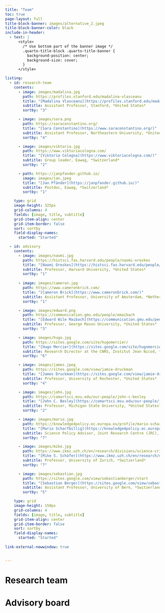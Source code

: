 ```yaml
---
title: "Team"
toc: true
page-layout: full
title-block-banner: images/alternative_2.jpeg
title-block-banner-color: black
include-in-header:
  - text: |
      <style>
        /* Use bottom part of the banner image */
        .quarto-title-block .quarto-title-banner {
          background-position: center;
          background-size: cover;
        }
      </style>

listing:
  - id: research-team
    contents:
      - image: images/madalina.jpg
        path: https://profiles.stanford.edu/madalina-vlasceanu
        title: "[Madalina Vlasceanu](https://profiles.stanford.edu/madalina-vlasceanu)"
        subtitle: Assistant Professor, Stanford, *United States*
        sortby: "3"

      - image: images/sara.png
        path: https://saraconstantino.org/
        title: "[Sara Constantino](https://www.saraconstantino.org/)"
        subtitle: Assistant Professor, Northeastern University, *United States*
        sortby: "4"

      - image: images/viktoria.jpg
        path: https://www.viktoriacologna.com/
        title: "[Viktoria Cologna](https://www.viktoriacologna.com/)"
        subtitle: Group leader, Eawag, *Switzerland*
        sortby: "2"

      - path: https://janpfander.github.io/
        image: images/jan.jpeg
        title: "[Jan Pfänder](https://janpfander.github.io/)"
        subtitle: Postdoc, Eawag, *Switzerland*
        sortby: "1"

    type: grid
    image-height: 325px
    grid-columns: 4
    fields: [image, title, subtitle]
    grid-item-align: center
    grid-item-border: false
    sort: sortby
    field-display-names: 
      started: "Started"

  - id: advisory
    contents:
      - image: images/naomi.jpg
        path: https://histsci.fas.harvard.edu/people/naomi-oreskes
        title: "[Naomi Oreskes](https://histsci.fas.harvard.edu/people/naomi-oreskes)"
        subtitle: Professor, Harvard University, *United States*
        sortby: "1"      
      
      - image: images/cameron.jpg
        path: https://www.cameronbrick.com/
        title: "[Cameron Brick](https://www.cameronbrick.com/)"
        subtitle: Assistant Professor, University of Amsterdam, *Netherlands*
        sortby: "1"

      - image: images/edward.png
        path: https://communication.gmu.edu/people/emaibach
        title: "[Edward Wile Maibach](https://communication.gmu.edu/people/emaibach)"
        subtitle: Professor, George Mason University, *United States*
        sortby: "3"

      - image: images/hugo.jpg
        path: https://sites.google.com/site/hugomercier/
        title: "[Hugo Mercier](https://sites.google.com/site/hugomercier/)"
        subtitle: Research Director at the CNRS, Institut Jean Nicod, *France*
        sortby: "6"

      - image: images/james.jpeg
        path: https://sites.google.com/view/jamie-druckman
        title: "[James Druckman](https://sites.google.com/view/jamie-druckman)"
        subtitle: Professor, University of Rochester, *United States*
        sortby: "4"

      - image: images/john.jpg
        path: https://comartsci.msu.edu/our-people/john-c-besley
        title: "[John C. Besley](https://comartsci.msu.edu/our-people/john-c-besley)"
        subtitle: Professor, Michigan State University, *United States*
        sortby: "2"

      - image: images/mario.jpg
        path: https://knowledge4policy.ec.europa.eu/profile/mario-scharfbillig-1798_en
        title: "[Mario Scharfbillig](https://knowledge4policy.ec.europa.eu/profile/mario-scharfbillig-1798_en)"
        subtitle: Science Policy Advisor, Joint Research Centre (JRC), *European Commission*
        sortby: "7"

      - image: images/mike.jpg
        path: https://www.ikmz.uzh.ch/en/research/divisions/science-crisis-and-risk-communication/team/mike-s-schaefer.html
        title: "[Mike S. Schäfer](https://www.ikmz.uzh.ch/en/research/divisions/science-crisis-and-risk-communication/team/mike-s-schaefer.html)"
        subtitle: Professor, University of Zurich, *Switzerland*
        sortby: "7"

      - image: images/sebastian.jpg
        path: https://sites.google.com/view/sebastianberger/start
        title: "[Sebastian Berger](https://sites.google.com/view/sebastianberger/start)"
        subtitle: Assistant Professor, University of Bern, *Switzerland*
        sortby: "5"

    type: grid
    image-height: 150px
    grid-columns: 4
    fields: [image, title, subtitle]
    grid-item-align: center
    grid-item-border: false
    sort: sortby
    field-display-names: 
      started: "Started"
      
link-external-newwindow: true

    
---
```


# Research team

:::{#research-team}
:::


# Advisory board

:::{#advisory}
:::

